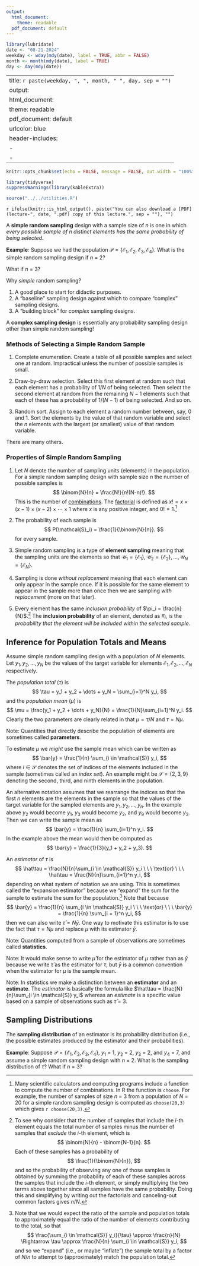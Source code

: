 ```yaml
---
output:
  html_document: 
    theme: readable
  pdf_document: default
---
```


```r
library(lubridate)
date <- "08-21-2024"
weekday <- wday(mdy(date), label = TRUE, abbr = FALSE)
month <- month(mdy(date), label = TRUE)
day <- day(mdy(date))
```

---
title: `r paste(weekday, ", ", month, " ", day, sep = "")`
output:
  html_document: 
    theme: readable
  pdf_document: default
urlcolor: blue
header-includes:
  - \usepackage{float}
  - \usepackage{booktabs}
---

```r
knitr::opts_chunk$set(echo = FALSE, message = FALSE, out.width = "100%", fig.align = "center", cache = FALSE, dev = ifelse(knitr::is_html_output(), "png", "pdf"))
```

```r
library(tidyverse)
suppressWarnings(library(kableExtra))
```

```r
source("../../utilities.R")
```

`r ifelse(knitr::is_html_output(), paste("You can also download a [PDF](lecture-", date, ".pdf) copy of this lecture.", sep = ""), "")`


A **simple random sampling** design with a sample size of $n$ is one in which *every possible sample of $n$ distinct elements has the same probability of being selected*. 

**Example**: Suppose we had the population $\mathcal{P} = \left\{\mathcal{E}_1,\mathcal{E}_2,\mathcal{E}_3,\mathcal{E}_4\right\}$. What is the simple random sampling design if $n$ = 2?

\begin{align*}
\mathcal{S}_1 & = \left\{\mathcal{E}_1,\mathcal{E}_2\right\} \hspace{1cm} P(\mathcal{S}_1) = 1/6 \\
\mathcal{S}_2 & = \left\{\mathcal{E}_1,\mathcal{E}_3\right\} \hspace{1cm} P(\mathcal{S}_2) = 1/6 \\
\mathcal{S}_3 & = \left\{\mathcal{E}_1,\mathcal{E}_4\right\} \hspace{1cm} P(\mathcal{S}_3) = 1/6 \\
\mathcal{S}_4 & = \left\{\mathcal{E}_2,\mathcal{E}_3\right\} \hspace{1cm} P(\mathcal{S}_4) = 1/6 \\
\mathcal{S}_5 & = \left\{\mathcal{E}_2,\mathcal{E}_4\right\} \hspace{1cm} P(\mathcal{S}_5) = 1/6 \\
\mathcal{S}_6 & = \left\{\mathcal{E}_3,\mathcal{E}_4\right\} \hspace{1cm} P(\mathcal{S}_6) = 1/6 \\
\end{align*}

What if $n$ = 3? 

\begin{align*}
\mathcal{S}_1 & = \left\{\mathcal{E}_1,\mathcal{E}_2,\mathcal{E}_3\right\} \hspace{1cm} P(\mathcal{S}_1) = 1/4 \\
\mathcal{S}_2 & = \left\{\mathcal{E}_1,\mathcal{E}_2,\mathcal{E}_4\right\} \hspace{1cm} P(\mathcal{S}_2) = 1/4 \\
\mathcal{S}_3 & = \left\{\mathcal{E}_1,\mathcal{E}_3,\mathcal{E}_4\right\} \hspace{1cm} P(\mathcal{S}_3) = 1/4 \\
\mathcal{S}_4 & = \left\{\mathcal{E}_2,\mathcal{E}_3,\mathcal{E}_4\right\} \hspace{1cm} P(\mathcal{S}_4) = 1/4 \\
\end{align*}

Why *simple* random sampling?

1. A good place to start for didactic purposes.
0. A "baseline" sampling design against which to compare "complex" sampling designs. 
0. A "building block" for *complex* sampling designs.

A **complex sampling design** is essentially any probability sampling design other than simple random sampling!

### Methods of Selecting a Simple Random Sample

1. Complete enumeration. Create a table of all possible samples and select one at random. Impractical unless the number of possible samples is small. 

0. Draw-by-draw selection. Select this first element at random such that each element has a probability of $1/N$ of being selected. Then select the second element at random from the remaining $N-1$ elements such that each of these has a probability of $1/(N-1)$ of being selected. And so on.

0. Random sort. Assign to each element a random number between, say, 0 and 1. Sort the elements by the value of that random variable and select the $n$ elements with the largest (or smallest) value of that random variable. 

There are many others.

### Properties of Simple Random Sampling

1. Let $N$ denote the number of sampling units (elements) in the population. For a simple random sampling design with sample size $n$ the number of possible samples is
$$
  \binom{N}{n} = \frac{N!}{n!(N-n)!}.
$$
This is the number of [combinations](https://en.wikipedia.org/wiki/Combination). The [factorial](https://en.wikipedia.org/wiki/Factorial) is defined as $x! = x \times (x-1) \times (x-2) \times \cdots \times 1$ where $x$ is any positive integer, and $0! = 1$.[^combinations]

0. The probability of each sample is 
$$
  P(\mathcal{S}_i) = \frac{1}{\binom{N}{n}}.
$$
for every sample. 

0. Simple random sampling is a type of **element sampling** meaning that the sampling units are the elements so that $\mathcal{U}_1 = \left\{\mathcal{E}_1\right\}, \mathcal{U}_2 = \left\{\mathcal{E}_2\right\}, \dots, \mathcal{U}_N = \left\{\mathcal{E}_N\right\}$.

0. Sampling is done *without replacement* meaning that each element can only appear in the sample once. If it is possible for the same element to appear in the sample more than once then we are sampling *with replacement* (more on that later). 

0. Every element has the same *inclusion probability* of $\pi_i = \frac{n}{N}$.[^inclusionprob] The **inclusion probability** of an element, denoted as $\pi_i$, is the *probability that the element will be included within the selected sample*.

[^inclusionprob]: To see why consider that the number of samples that include the $i$-th element equals the total number of samples minus the number of samples that *exclude* the $i$-th element, which is 
$$
  \binom{N}{n} - \binom{N-1}{n}.
$$
Each of these samples has a probability of 
$$
  \frac{1}{\binom{N}{n}},
$$
and so the probability of observing any one of those samples is obtained by summing the probability of each of these samples across the samples that include the $i$-th element, or simply multiplying the two terms above together since all samples have the same probability. Doing this and simplifying by writing out the factorials and canceling-out common factors gives $n/N$. 

[^combinations]: Many scientific calculators and computing programs include a function to compute the number of combinations. In R the function is `choose`. For example, the number of samples of size $n$ = 3 from a population of $N$ = 20 for a simple random sampling design is computed as `choose(20,3)` which gives `r choose(20,3)`. 

\pagebreak

## Inference for Population Totals and Means

Assume simple random sampling design with a population of $N$ elements. Let $y_1, y_2, \dots, y_N$ be the values of the target variable for elements $\mathcal{E}_1, \mathcal{E}_2, \dots, \mathcal{E}_N$ respectively.

The *population total* ($\tau$) is
$$
  \tau = y_1 + y_2 + \dots + y_N = \sum_{i=1}^N y_i,
$$
and the *population mean* ($\mu$) is
$$
  \mu = \frac{y_1 + y_2 + \dots + y_N}{N} = \frac{1}{N}\sum_{i=1}^N y_i.
$$
Clearly the two parameters are clearly related in that $\mu = \tau/N$ and $\tau = N\mu$.  

Note: Quantities that directly describe the population of elements are sometimes called **parameters**.

To estimate $\mu$ we *might* use the sample mean which can be written as
$$
  \bar{y} = \frac{1}{n} \sum_{i \in \mathcal{S}} y_i,
$$
where $i \in \mathcal{S}$ denotes the set of indices of the elements included in the sample (sometimes called an *index set*). An example might be $\mathcal{S} = \{2,3,9\}$ denoting the second, third, and ninth elements in the population. 

An alternative notation assumes that we rearrange the indices so that the first $n$ elements are the elements in the sample so that the values of the target variable for the sampled elements are $y_1, y_2, \dots, y_n$. In the example above $y_2$ would become $y_1$, $y_3$ would become $y_2$, and $y_9$ would become $y_3$. Then we can write the sample mean as
$$
  \bar{y} = \frac{1}{n} \sum_{i=1}^n y_i. 
$$
In the example above the mean would then be computed as
$$
  \bar{y} = \frac{1}{3}(y_1 + y_2 + y_3).
$$

An *estimator* of $\tau$ is
$$
  \hat\tau = \frac{N}{n}\sum_{i \in \mathcal{S}} y_i \ \ \ \text{or} \ \ \ 
  \hat\tau = \frac{N}{n}\sum_{i=1}^n y_i,
$$
depending on what system of notation we are using. This is sometimes called the "expansion estimator" because we "expand" the sum for the sample to estimate the sum for the population.[^expansion] Note that because
$$
  \bar{y} = \frac{1}{n} \sum_{i \in \mathcal{S}} y_i \ \ \ \text{or} \ \ \ 
  \bar{y} = \frac{1}{n} \sum_{i = 1}^n y_i, 
$$
then we can also write $\hat\tau = N\bar{y}$. One way to motivate this estimator is to use the fact that $\tau = N\mu$ and replace $\mu$ with its estimator $\bar{y}$. 

[^expansion]: Note that we would expect the ratio of the sample and population totals to approximately equal the ratio of the number of elements contributing to the total, so that
$$
  \frac{\sum_{i \in \mathcal{S}} y_i}{\tau} \approx \frac{n}{N} \Rightarrow 
  \tau \approx \frac{N}{n} \sum_{i \in \mathcal{S}} y_i,
$$
and so we "expand" (i.e., or maybe "inflate") the sample total by a factor of $N/n$ to attempt to (approximately) match the population total. 

Note: Quantities computed from a sample of observations are sometimes called **statistics**. 

Note: It would make sense to write $\hat\mu$ for the estimator of $\mu$ rather than as $\bar{y}$ because we write $\hat\tau$ as the estimator for $\tau$, but $\bar{y}$ is a common convention when the estimator for $\mu$ is the sample mean. 

Note: In statistics we make a distinction between an **estimator** and an **estimate**. The *estimator* is basically the formula like $\hat\tau = \frac{N}{n}\sum_{i \in \mathcal{S}} y_i$ whereas an *estimate* is a specific value based on a sample of observations such as $\hat\tau$ = 3.  

\pagebreak

## Sampling Distributions 

The **sampling distribution** of an estimator is its probability distribution (i.e., the possible estimates produced by the estimator and their probabilities). 

**Example**: Suppose $\mathcal{P} = \{\mathcal{E}_1,\mathcal{E}_2,\mathcal{E}_3,\mathcal{E}_4\}$, $y_1$ = 1, $y_2$ = 2, $y_3$ = 2, and $y_4$ = 7, and assume a simple random sampling design with $n$ = 2. What is the sampling distribution of $\hat\tau$? What if $n$ = 3? 

